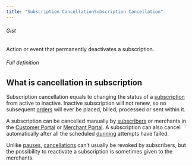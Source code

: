 ```yaml
---
title: "Subscription CancellationSubscription Cancellation"
---
```


###### Gist

Action or event that permanently deactivates a subscription.

###### Full definition

## What is cancellation in subscription

Subscription cancellation equals to changing the status of a [subscription](/docs/glossary/subscription) from active to inactive. Inactive subscription will not renew, so no subsequent [orders](/docs/glossary/subscription-orders) will ever be placed, billed, processed or sent within it.

A subscription can be cancelled manually by [subscribers](/docs/glossary/subscribers) or merchants in the [Customer Portal](/docs/glossary/customer-portal) or [Merchant Portal](/docs/glossary/merchant-portal). A subscription can also cancel automatically after all the scheduled [dunning](/docs/glossary/dunning) attempts have failed.

Unlike [pauses](/docs/glossary/subscription-pause), [cancellations](/docs/glossary/subscription-cancellation) can’t usually be revoked by subscribers, but the possibility to reactivate a subscription is sometimes given to the merchants.
